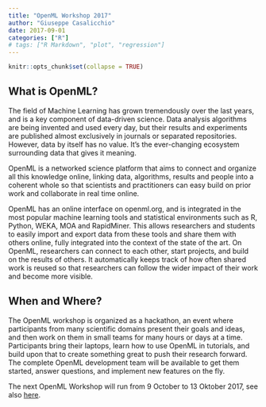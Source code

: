 ```yaml
---
title: "OpenML Workshop 2017"
author: "Giuseppe Casalicchio"
date: 2017-09-01
categories: ["R"]
# tags: ["R Markdown", "plot", "regression"]
---
```


```r
knitr::opts_chunk$set(collapse = TRUE)
```

## What is OpenML?

The field of Machine Learning has grown tremendously over the last years, and is a key component of data-driven science. Data analysis algorithms are being invented and used every day, but their results and experiments are published almost exclusively in journals or separated repositories. However, data by itself has no value. It’s the ever-changing ecosystem surrounding data that gives it meaning.

OpenML is a networked science platform that aims to connect and organize all this knowledge online, linking data, algorithms, results and people into a coherent whole so that scientists and practitioners can easy build on prior work and collaborate in real time online.

OpenML has an online interface on openml.org, and is integrated in the most popular machine learning tools and statistical environments such as R, Python, WEKA, MOA and RapidMiner. This allows researchers and students to easily import and export data from these tools and share them with others online, fully integrated into the context of the state of the art. On OpenML, researchers can connect to each other, start projects, and build on the results of others. It automatically keeps track of how often shared work is reused so that researchers can follow the wider impact of their work and become more visible.

## When and Where?

The OpenML workshop is organized as a hackathon, an event where participants from many scientific domains present their goals and ideas, and then work on them in small teams for many hours or days at a time. Participants bring their laptops, learn how to use OpenML in tutorials, and build upon that to create something great to push their research forward. The complete OpenML development team will be available to get them started, answer questions, and implement new features on the fly.

The next OpenML Workshop will run from 9 October to 13 Oktober 2017, see also [here](http://hackathon.openml.org). 
